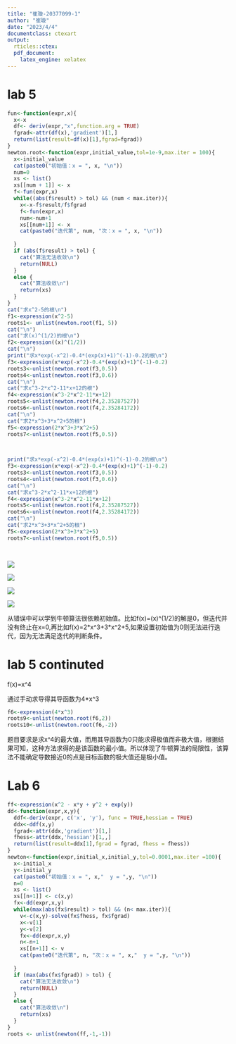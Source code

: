 ```yaml
---
title: "崔璇-20377099-1"
author: "崔璇"
date: "2023/4/4"
documentclass: ctexart
output: 
  rticles::ctex:
  pdf_document: 
    latex_engine: xelatex
---
```


# lab 5

```r
fun<-function(expr,x){
  x<-x
  df<- deriv(expr,"x",function.arg = TRUE)
  fgrad<-attr(df(x),'gradient')[1,]
  return(list(result=df(x)[1],fgrad=fgrad))
}
newton.root<-function(expr,initial_value,tol=1e-9,max.iter = 100){
  x<-initial_value
  cat(paste0("初始值：x = ", x, "\n"))
  num=0
  xs <- list()
  xs[[num + 1]] <- x
  f<-fun(expr,x)
  while((abs(f$result) > tol) && (num < max.iter)){
    x<-x-f$result/f$fgrad
    f<-fun(expr,x)
    num<-num+1
    xs[[num+1]] <- x
    cat(paste0("迭代第", num, "次：x = ", x, "\n"))
    
  }
  if (abs(f$result) > tol) {
    cat("算法无法收敛\n")
    return(NULL)
  } 
  else {
    cat("算法收敛\n")
    return(xs)
  }
}
cat("求x^2-5的根\n")
f1<-expression(x^2-5)
roots1<- unlist(newton.root(f1, 5))
cat("\n")
cat("求(x)^(1/2)的根\n")
f2<-expression((x)^(1/2))
cat("\n")
print("求x*exp(-x^2)-0.4*(exp(x)+1)^(-1)-0.2的根\n")
f3<-expression(x*exp(-x^2)-0.4*(exp(x)+1)^(-1)-0.2)
roots3<-unlist(newton.root(f3,0.5))
roots4<-unlist(newton.root(f3,0.6))
cat("\n")
cat("求x^3-2*x^2-11*x+12的根")
f4<-expression(x^3-2*x^2-11*x+12)
roots5<-unlist(newton.root(f4,2.35287527))
roots6<-unlist(newton.root(f4,2.35284172))
cat("\n")
cat("求2*x^3+3*x^2+5的根")
f5<-expression(2*x^3+3*x^2+5)
roots7<-unlist(newton.root(f5,0.5))

  
```

```r
print("求x*exp(-x^2)-0.4*(exp(x)+1)^(-1)-0.2的根\n")
f3<-expression(x*exp(-x^2)-0.4*(exp(x)+1)^(-1)-0.2)
roots3<-unlist(newton.root(f3,0.5))
roots4<-unlist(newton.root(f3,0.6))
cat("\n")
cat("求x^3-2*x^2-11*x+12的根")
f4<-expression(x^3-2*x^2-11*x+12)
roots5<-unlist(newton.root(f4,2.35287527))
roots6<-unlist(newton.root(f4,2.35284172))
cat("\n")
cat("求2*x^3+3*x^2+5的根")
f5<-expression(2*x^3+3*x^2+5)
roots7<-unlist(newton.root(f5,0.5))

  

```

![](images/2-1.png)

![](images/1-2.png)

![](images/1-1.png)

![](images/2-2.png)

从错误中可以学到牛顿算法很依赖初始值。比如f(x)=(x)\^(1/2)的解是0，但迭代并没有终止在x=0,再比如f(x)=2\*x\^3+3\*x\^2+5,如果设置初始值为0则无法进行迭代，因为无法满足迭代的判断条件。

# lab 5 continuted

f(x)=x\^4

通过手动求导得其导函数为4\*x\^3

```r
f6<-expression(4*x^3)
roots9<-unlist(newton.root(f6,2))
roots10<-unlist(newton.root(f6,-2))

```

题目要求是求x\^4的最大值，而用其导函数为0只能求得极值而非极大值，根据结果可知，这种方法求得的是该函数的最小值。所以体现了牛顿算法的局限性，该算法不能确定导数接近0的点是目标函数的极大值还是极小值。

# Lab 6

```r
ff<-expression(x^2 - x*y + y^2 + exp(y))
dd<-function(expr,x,y){
  ddf<-deriv(expr, c('x', 'y'), func = TRUE,hessian = TRUE)
  ddx<-ddf(x,y)
  fgrad<-attr(ddx,'gradient')[1,]
  fhess<-attr(ddx,'hessian')[1,,]
  return(list(result=ddx[1],fgrad = fgrad, fhess = fhess))
}
newton<-function(expr,initial_x,initial_y,tol=0.0001,max.iter =100){
  x<-initial_x
  y<-initial_y
  cat(paste0("初始值：x = ", x,"  y = ",y, "\n"))
  n=0
  xs <- list()
  xs[[n+1]] <- c(x,y)
  fx<-dd(expr,x,y)
  while(max(abs(fx$result) > tol) && (n< max.iter)){
    v<-c(x,y)-solve(fx$fhess, fx$fgrad)
    x<-v[1]
    y<-v[2]
    fx<-dd(expr,x,y)
    n<-n+1
    xs[[n+1]] <- v
    cat(paste0("迭代第", n, "次：x = ", x,"  y = ",y, "\n"))
    
  }
  if (max(abs(fx$fgrad)) > tol) {
    cat("算法无法收敛\n")
    return(NULL)
  } 
  else {
    cat("算法收敛\n")
    return(xs)
  }
}
roots <- unlist(newton(ff,-1,-1))



```
